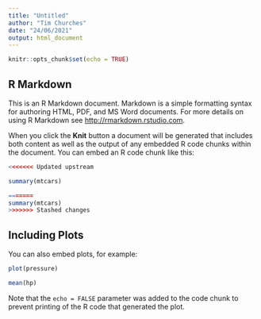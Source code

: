 ```yaml
---
title: "Untitled"
author: "Tim Churches"
date: "24/06/2021"
output: html_document
---
```


```r
knitr::opts_chunk$set(echo = TRUE)
```

## R Markdown

This is an R Markdown document. Markdown is a simple formatting syntax for authoring HTML, PDF, and MS Word documents. For more details on using R Markdown see <http://rmarkdown.rstudio.com>.

When you click the **Knit** button a document will be generated that includes both content as well as the output of any embedded R code chunks within the document. You can embed an R code chunk like this:

```r
<<<<<<< Updated upstream

summary(mtcars)

=======
summary(mtcars)
>>>>>>> Stashed changes
```

## Including Plots

You can also embed plots, for example:

```r
plot(pressure)

mean(hp)

```

Note that the `echo = FALSE` parameter was added to the code chunk to prevent printing of the R code that generated the plot.
